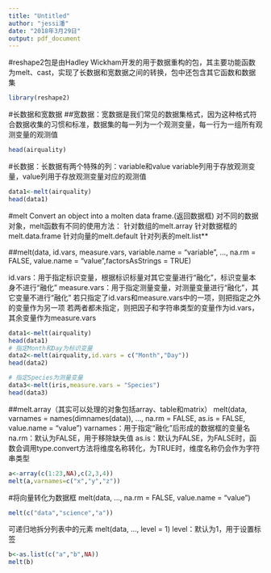 ---
title: "Untitled"
author: "jessi潘"
date: "2018年3月29日"
output: pdf_document
---
#reshape2包是由Hadley Wickham开发的用于数据重构的包，其主要功能函数为melt、cast，实现了长数据和宽数据之间的转换，包中还包含其它函数和数据集
```{r}
library(reshape2)
```
#长数据和宽数据
##宽数据：宽数据是我们常见的数据集格式，因为这种格式符合数据收集的习惯和标准，数据集的每一列为一个观测变量，每一行为一组所有观测变量的观测值
```{r}
head(airquality)
```

#长数据：长数据有两个特殊的列：variable和value
 variable列用于存放观测变量，value列用于存放观测变量对应的观测值
```{r}
data1<-melt(airquality)
head(data1)
```
#melt
Convert an object into a molten data frame.(返回数据框)
对不同的数据对象，melt函数有不同的使用方法：
针对数组的melt.array
针对数据框的melt.data.frame
针对向量的melt.default
针对列表的melt.list**

##melt(data, id.vars, measure.vars, variable.name = "variable", ..., na.rm = FALSE, value.name = "value",factorsAsStrings = TRUE)

id.vars：用于指定标识变量，根据标识标量对其它变量进行“融化”，标识变量本身不进行“融化”
measure.vars：用于指定测量变量，对测量变量进行“融化”，其它变量不进行“融化”
若只指定了id.vars和measure.vars中的一项，则把指定之外的变量作为另一项
若两者都未指定，则把因子和字符串类型的变量作为id.vars，其余变量作为measure.vars
```{r}
data1<-melt(airquality)
head(data1)
# 指定Month和Day为标识变量
data2<-melt(airquality,id.vars = c("Month","Day"))
head(data2)
```
```{r}
# 指定Species为测量变量
data3<-melt(iris,measure.vars = "Species")
head(data3)
```


##melt.array（其实可以处理的对象包括array、table和matrix）
melt(data, varnames = names(dimnames(data)), …, na.rm = FALSE, as.is = FALSE, value.name = “value”)
varnames：用于指定“融化”后形成的数据框的变量名
na.rm：默认为FALSE，用于移除缺失值
as.is：默认为FALSE，为FALSE时，函数会调用type.convert方法将维度名称转化，为TRUE时，维度名称仍会作为字符串类型
```{r}
a<-array(c(1:23,NA),c(2,3,4))
melt(a,varnames=c("x","y","z"))

```
#将向量转化为数据框
melt(data, …, na.rm = FALSE, value.name = “value”)
```{r}
melt(c("data","science","a"))
```
可递归地拆分列表中的元素
melt(data, …, level = 1)
level：默认为1，用于设置标签
```{r}
b<-as.list(c("a","b",NA))
melt(b)
```

